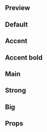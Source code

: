
<Meta title="Molecules|List Item" component={ListItem} />

## Preview

<Preview>
  <Story name="ListItem">
    <ListItem
      type={select(
        'type',
        {
          'Default': 'default',
          'Accent': 'accent',
          'Accent bold': 'accentBold',
          'Main': 'main',
          'Strong': 'strong',
          'Big': 'big',
        },
        'default'
      )}
      textLeft={text('Text left', 'Cargo por servicio')}
      textRight={text('Text right', 'Nombre del hotel')}
      price={number('Price', '')}
      currency={text('Currency', 'MXN')}
      hasNotice={boolean('Has notice', false)}
      paddingVertical={number('Padding Vertical')}
      paddingHorizontal={number('Padding Horizontal')}
    />
  </Story>
</Preview>

## Default

<Preview>
  <Story name="Default">
    <ListItem
      type="default"
      textLeft="Cargo por servicio"
      price="830"
      currency="mxn"
    />
  </Story>
</Preview>

## Accent

<Preview>
  <Story name="Accent">
    <ListItem
      type="accent"
      textLeft="Cargo por servicio"
      price="830"
      currency="mxn"
    />
  </Story>
</Preview>

## Accent bold

<Preview>
  <Story name="Accent bold">
    <ListItem
      type="accentBold"
      textLeft="Cargo por servicio"
      price="830"
      currency="mxn"
    />
  </Story>
</Preview>

## Main

<Preview>
  <Story name="Main">
    <ListItem
      type="main"
      textLeft="Cargo por servicio"
      price="830"
      currency="mxn"
    />
  </Story>
</Preview>

## Strong

<Preview>
  <Story name="Strong">
    <ListItem
      type="strong"
      textLeft="Check in:"
      textRight="a partir de las 15:00 hrs"
      paddingVertical="0"
      paddingHorizontal="0"
    />
  </Story>
</Preview>

## Big

<Preview>
  <Story name="Big">
    <ListItem type="big" textLeft="Total:" price="830" currency="mxn" />
  </Story>
</Preview>

## Props

<Props of={ListItem} />
